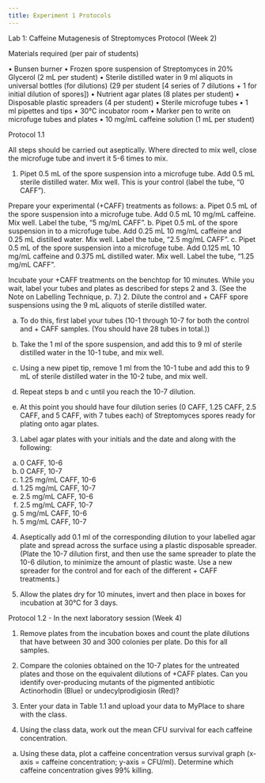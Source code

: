 ```yaml
---
title: Experiment 1 Protocols
---
```


Lab 1: Caffeine Mutagenesis of Streptomyces Protocol (Week 2)

Materials required (per pair of students)

•	Bunsen burner
•	Frozen spore suspension of Streptomyces in 20% Glycerol (2 mL per student)
•	Sterile distilled water in 9 ml aliquots in universal bottles (for dilutions)
(29 per student [4 series of 7 dilutions + 1 for initial dilution of spores])
•	Nutrient agar plates (8 plates per student)
•	Disposable plastic spreaders (4 per student)
•	Sterile microfuge tubes
•	1 ml pipettes and tips
•	30°C incubator room
•	Marker pen to write on microfuge tubes and plates
•	10 mg/mL caffeine solution (1 mL per student)

Protocol 1.1

All steps should be carried out aseptically. Where directed to mix well, close the microfuge tube and invert it 5-6 times to mix.

1.	Pipet 0.5 mL of the spore suspension into a microfuge tube. Add 0.5 mL sterile distilled water. Mix well. This is your control (label the tube, “0 CAFF”).

Prepare your experimental (+CAFF) treatments as follows: 
a.	Pipet 0.5 mL of the spore suspension into a microfuge tube. Add 0.5 mL 10 mg/mL caffeine. Mix well. Label the tube, “5 mg/mL CAFF”.
b.	Pipet 0.5 mL of the spore suspension in to a microfuge tube. Add 0.25 mL 10 mg/mL caffeine and 0.25 mL distilled water. Mix well. Label the tube, “2.5 mg/mL CAFF”.
c.	Pipet 0.5 mL of the spore suspension into a microfuge tube. Add 0.125 mL 10 mg/mL caffeine and 0.375 mL distilled water. Mix well. Label the tube, “1.25 mg/mL CAFF”.

Incubate your +CAFF treatments on the benchtop for 10 minutes. While you wait, label your tubes and plates as described for steps 2 and 3. (See the Note on Labelling Technique, p. 7.)
2.	Dilute the control and + CAFF spore suspensions using the 9 mL aliquots of sterile distilled water.

a.	To do this, first label your tubes (10-1 through 10-7 for both the control and + CAFF samples. (You should have 28 tubes in total.))
b.	Take the 1 ml of the spore suspension, and add this to 9 ml of sterile distilled water in the 10-1 tube, and mix well. 

c.	Using a new pipet tip, remove 1 ml from the 10-1 tube and add this to 9 mL of sterile distilled water in the 10-2 tube, and mix well.
d.	Repeat steps b and c until you reach the 10-7 dilution.
e.	At this point you should have four dilution series (0 CAFF, 1.25 CAFF, 2.5 CAFF, and 5 CAFF, with 7 tubes each) of Streptomyces spores ready for plating onto agar plates.

3.	Label agar plates with your initials and the date and along with the following:

a.	0 CAFF, 10-6
b.	0 CAFF, 10-7
c.	1.25 mg/mL CAFF, 10-6
d.	1.25 mg/mL CAFF, 10-7
e.	2.5 mg/mL CAFF, 10-6
f.	2.5 mg/mL CAFF, 10-7
g.	5 mg/mL CAFF, 10-6
h.	5 mg/mL CAFF, 10-7

4.	Aseptically add 0.1 ml of the corresponding dilution to your labelled agar plate and spread across the surface using a plastic disposable spreader. (Plate the 10-7 dilution first, and then use the same spreader to plate the 10-6 dilution, to minimize the amount of plastic waste. Use a new spreader for the control and for each of the different + CAFF treatments.)

5.	Allow the plates dry for 10 minutes, invert and then place in boxes for incubation at 30°C for 3 days.


Protocol 1.2 - In the next laboratory session (Week 4)

1.	Remove plates from the incubation boxes and count the plate dilutions that have between 30 and 300 colonies per plate. Do this for all samples.

2.	Compare the colonies obtained on the 10-7 plates for the untreated plates and those on the equivalent dilutions of +CAFF plates. Can you identify over-producing mutants of the pigmented antibiotic Actinorhodin (Blue) or undecylprodigiosin (Red)?

3.	Enter your data in Table 1.1 and upload your data to MyPlace to share with the class.

4.	Using the class data, work out the mean CFU survival for each caffeine concentration.
a.	Using these data, plot a caffeine concentration versus survival graph (x-axis = caffeine concentration; y-axis = CFU/ml). Determine which caffeine concentration gives 99% killing.
